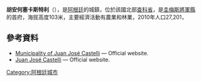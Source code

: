 {{Coord|25|57|S|60|37|W|display=title}}

'''胡安何塞卡斯特利'''（{{lang-es|Juan José Castelli}}），是[[阿根廷|阿根廷]]的城鎮，位於該國北部[[查科省|查科省]]，是[[圭梅斯將軍縣_(查科省)|圭梅斯將軍縣]]的首府，海拔高度103米，主要經濟活動有農業和林業，2010年人口27,201，

==參考資料==
* [https://web.archive.org/web/20070225081415/http://www.jjcastelli.gov.ar/ Municipality of Juan José Castelli] — Official website.
* [https://web.archive.org/web/20120130073341/http://www.chacocastelli.com.ar/ Juan José Castelli] — Official website.

{{Argentina-geo-stub}}
[[Category:阿根廷城市|Category:阿根廷城市]]